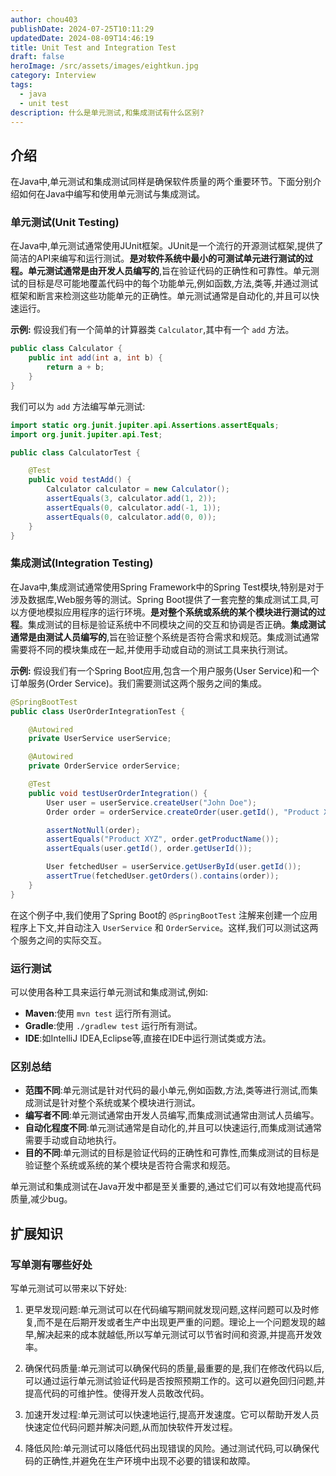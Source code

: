 ```yaml
---
author: chou403
publishDate: 2024-07-25T10:11:29
updatedDate: 2024-08-09T14:46:19
title: Unit Test and Integration Test
draft: false
heroImage: /src/assets/images/eightkun.jpg
category: Interview
tags:
  - java
  - unit test
description: 什么是单元测试,和集成测试有什么区别?
---
```


## 介绍

在Java中,单元测试和集成测试同样是确保软件质量的两个重要环节。下面分别介绍如何在Java中编写和使用单元测试与集成测试。

### 单元测试(Unit Testing)

在Java中,单元测试通常使用JUnit框架。JUnit是一个流行的开源测试框架,提供了简洁的API来编写和运行测试。**是对软件系统中最小的可测试单元进行测试的过程。单元测试通常是由开发人员编写的**,旨在验证代码的正确性和可靠性。单元测试的目标是尽可能地覆盖代码中的每个功能单元,例如函数,方法,类等,并通过测试框架和断言来检测这些功能单元的正确性。单元测试通常是自动化的,并且可以快速运行。

**示例:**
假设我们有一个简单的计算器类 `Calculator`,其中有一个 `add` 方法。

```java
public class Calculator {
    public int add(int a, int b) {
        return a + b;
    }
}
```

我们可以为 `add` 方法编写单元测试:

```java
import static org.junit.jupiter.api.Assertions.assertEquals;
import org.junit.jupiter.api.Test;

public class CalculatorTest {

    @Test
    public void testAdd() {
        Calculator calculator = new Calculator();
        assertEquals(3, calculator.add(1, 2));
        assertEquals(0, calculator.add(-1, 1));
        assertEquals(0, calculator.add(0, 0));
    }
}
```

### 集成测试(Integration Testing)

在Java中,集成测试通常使用Spring Framework中的Spring Test模块,特别是对于涉及数据库,Web服务等的测试。Spring Boot提供了一套完整的集成测试工具,可以方便地模拟应用程序的运行环境。**是对整个系统或系统的某个模块进行测试的过程**。集成测试的目标是验证系统中不同模块之间的交互和协调是否正确。**集成测试通常是由测试人员编写的**,旨在验证整个系统是否符合需求和规范。集成测试通常需要将不同的模块集成在一起,并使用手动或自动的测试工具来执行测试。

**示例:**
假设我们有一个Spring Boot应用,包含一个用户服务(User Service)和一个订单服务(Order Service)。我们需要测试这两个服务之间的集成。

```java
@SpringBootTest
public class UserOrderIntegrationTest {

    @Autowired
    private UserService userService;

    @Autowired
    private OrderService orderService;

    @Test
    public void testUserOrderIntegration() {
        User user = userService.createUser("John Doe");
        Order order = orderService.createOrder(user.getId(), "Product XYZ");

        assertNotNull(order);
        assertEquals("Product XYZ", order.getProductName());
        assertEquals(user.getId(), order.getUserId());

        User fetchedUser = userService.getUserById(user.getId());
        assertTrue(fetchedUser.getOrders().contains(order));
    }
}
```

在这个例子中,我们使用了Spring Boot的 `@SpringBootTest` 注解来创建一个应用程序上下文,并自动注入 `UserService` 和 `OrderService`。这样,我们可以测试这两个服务之间的实际交互。

### 运行测试

可以使用各种工具来运行单元测试和集成测试,例如:

- **Maven**:使用 `mvn test` 运行所有测试。
- **Gradle**:使用 `./gradlew test` 运行所有测试。
- **IDE**:如IntelliJ IDEA,Eclipse等,直接在IDE中运行测试类或方法。

### 区别总结

- **范围不同**:单元测试是针对代码的最小单元,例如函数,方法,类等进行测试,而集成测试是针对整个系统或某个模块进行测试。
- **编写者不同**:单元测试通常由开发人员编写,而集成测试通常由测试人员编写。
- **自动化程度不同**:单元测试通常是自动化的,并且可以快速运行,而集成测试通常需要手动或自动地执行。
- **目的不同**:单元测试的目标是验证代码的正确性和可靠性,而集成测试的目标是验证整个系统或系统的某个模块是否符合需求和规范。

单元测试和集成测试在Java开发中都是至关重要的,通过它们可以有效地提高代码质量,减少bug。

## 扩展知识

### 写单测有哪些好处

写单元测试可以带来以下好处:

1. 更早发现问题:单元测试可以在代码编写期间就发现问题,这样问题可以及时修复,而不是在后期开发或者生产中出现更严重的问题。理论上一个问题发现的越早,解决起来的成本就越低,所以写单元测试可以节省时间和资源,并提高开发效率。

2. 确保代码质量:单元测试可以确保代码的质量,最重要的是,我们在修改代码以后,可以通过运行单元测试验证代码是否按照预期工作的。这可以避免回归问题,并提高代码的可维护性。使得开发人员敢改代码。

3. 加速开发过程:单元测试可以快速地运行,提高开发速度。它可以帮助开发人员快速定位代码问题并解决问题,从而加快软件开发过程。

4. 降低风险:单元测试可以降低代码出现错误的风险。通过测试代码,可以确保代码的正确性,并避免在生产环境中出现不必要的错误和故障。
